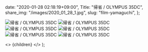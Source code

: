 
  date: "2020-01-28 02:18:19+09:00",
  Title: "帰省 / OLYMPUS 35DC",
  share_img: "/images/2020_01_28_1.jpg",
  slug: "film-yamaguchi",
};

![帰省 / OLYMPUS 35DC](/images/2020_01_28_1.jpg)
![帰省 / OLYMPUS 35DC](/images/2020_01_28_2.jpg)
![帰省 / OLYMPUS 35DC](/images/2020_01_28_3.jpg)
![帰省 / OLYMPUS 35DC](/images/2020_01_28_4.jpg)
![帰省 / OLYMPUS 35DC](/images/2020_01_28_5.jpg)
![帰省 / OLYMPUS 35DC](/images/2020_01_28_6.jpg)

  <>
    <Head>
      <title>{meta.Title} | 異郷好実</title>
    </Head>
    <PostLayout meta={meta}>{children}</PostLayout>
  </>
);
